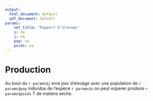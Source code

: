 ```yaml
---
output:
  html_document: default
  pdf_document: default
params: 
    set_title: "Rapport d'élevage"
    s: na
    j: na
    pop: na
    poids: na
---
```

# Production

Au bout du `r params$j` eme jour d’elevage avec une population de `r params$pop` individus de l’espèce `r params$s` on peut esperer produire `r params$poids` T de matière sèche.

